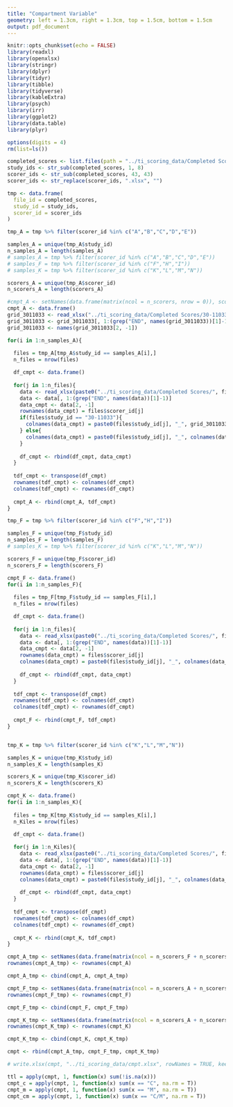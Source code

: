 ```yaml
---
title: "Compartment Variable"
geometry: left = 1.3cm, right = 1.3cm, top = 1.5cm, bottom = 1.5cm
output: pdf_document
---
```


```r
knitr::opts_chunk$set(echo = FALSE)
library(readxl)
library(openxlsx)
library(stringr)
library(dplyr)
library(tidyr)
library(tibble)
library(tidyverse)
library(kableExtra)
library(psych)
library(irr)
library(ggplot2)
library(data.table)
library(plyr)

options(digits = 4)
rm(list=ls())
```

```r
completed_scores <- list.files(path = "../ti_scoring_data/Completed Scores", pattern = "KPMP TI Descriptor Scoring")
study_ids <- str_sub(completed_scores, 1, 8)
scorer_ids <- str_sub(completed_scores, 43, 43)
scorer_ids <- str_replace(scorer_ids, ".xlsx", "")

tmp <- data.frame(
  file_id = completed_scores,
  study_id = study_ids,
  scorer_id = scorer_ids
)

tmp_A = tmp %>% filter(scorer_id %in% c("A","B","C","D","E"))

samples_A = unique(tmp_A$study_id)
n_samples_A = length(samples_A)
# samples_A = tmp %>% filter(scorer_id %in% c("A","B","C","D","E"))
# samples_F = tmp %>% filter(scorer_id %in% c("F","H","I"))
# samples_K = tmp %>% filter(scorer_id %in% c("K","L","M","N"))

scorers_A = unique(tmp_A$scorer_id)
n_scorers_A = length(scorers_A)

#cmpt_A <- setNames(data.frame(matrix(ncol = n_scorers, nrow = 0)), scorers)
cmpt_A <- data.frame()
grid_3011033 <- read_xlsx("../ti_scoring_data/Completed Scores/30-11033_KPMP TI Descriptor Scoring_ScorerA.xlsx", skip = 3, col_names = TRUE)
grid_3011033 <- grid_3011033[, 1:(grep("END", names(grid_3011033))[1]-1)]
grid_3011033 <- names(grid_3011033[2, -1])

for(i in 1:n_samples_A){
  
  files = tmp_A[tmp_A$study_id == samples_A[i],]
  n_files = nrow(files)

  df_cmpt <- data.frame()
  
  for(j in 1:n_files){
    data <- read_xlsx(paste0("../ti_scoring_data/Completed Scores/", files$file[j]), skip = 3, col_names = TRUE)
    data <- data[, 1:(grep("END", names(data))[1]-1)]
    data_cmpt <- data[2, -1]
    rownames(data_cmpt) = files$scorer_id[j]
    if(files$study_id == "30-11033"){
      colnames(data_cmpt) = paste0(files$study_id[j], "_", grid_3011033)
    } else{
      colnames(data_cmpt) = paste0(files$study_id[j], "_", colnames(data_cmpt))
    }
    
    df_cmpt <- rbind(df_cmpt, data_cmpt)
  }
  
  tdf_cmpt <- transpose(df_cmpt)
  rownames(tdf_cmpt) <- colnames(df_cmpt)
  colnames(tdf_cmpt) <- rownames(df_cmpt)
  
  cmpt_A <- rbind(cmpt_A, tdf_cmpt)
}

tmp_F = tmp %>% filter(scorer_id %in% c("F","H","I"))

samples_F = unique(tmp_F$study_id)
n_samples_F = length(samples_F)
# samples_K = tmp %>% filter(scorer_id %in% c("K","L","M","N"))

scorers_F = unique(tmp_F$scorer_id)
n_scorers_F = length(scorers_F)

cmpt_F <- data.frame()
for(i in 1:n_samples_F){
  
  files = tmp_F[tmp_F$study_id == samples_F[i],]
  n_files = nrow(files)

  df_cmpt <- data.frame()
  
  for(j in 1:n_files){
    data <- read_xlsx(paste0("../ti_scoring_data/Completed Scores/", files$file[j]), skip = 3, col_names = TRUE)
    data <- data[, 1:(grep("END", names(data))[1]-1)]
    data_cmpt <- data[2, -1]
    rownames(data_cmpt) = files$scorer_id[j]
    colnames(data_cmpt) = paste0(files$study_id[j], "_", colnames(data_cmpt))
    
    df_cmpt <- rbind(df_cmpt, data_cmpt)
  }
  
  tdf_cmpt <- transpose(df_cmpt)
  rownames(tdf_cmpt) <- colnames(df_cmpt)
  colnames(tdf_cmpt) <- rownames(df_cmpt)
  
  cmpt_F <- rbind(cmpt_F, tdf_cmpt)
}


tmp_K = tmp %>% filter(scorer_id %in% c("K","L","M","N"))

samples_K = unique(tmp_K$study_id)
n_samples_K = length(samples_K)

scorers_K = unique(tmp_K$scorer_id)
n_scorers_K = length(scorers_K)

cmpt_K <- data.frame()
for(i in 1:n_samples_K){
  
  files = tmp_K[tmp_K$study_id == samples_K[i],]
  n_Kiles = nrow(files)

  df_cmpt <- data.frame()
  
  for(j in 1:n_Kiles){
    data <- read_xlsx(paste0("../ti_scoring_data/Completed Scores/", files$file[j]), skip = 3, col_names = TRUE)
    data <- data[, 1:(grep("END", names(data))[1]-1)]
    data_cmpt <- data[2, -1]
    rownames(data_cmpt) = files$scorer_id[j]
    colnames(data_cmpt) = paste0(files$study_id[j], "_", colnames(data_cmpt))
    
    df_cmpt <- rbind(df_cmpt, data_cmpt)
  }
  
  tdf_cmpt <- transpose(df_cmpt)
  rownames(tdf_cmpt) <- colnames(df_cmpt)
  colnames(tdf_cmpt) <- rownames(df_cmpt)
  
  cmpt_K <- rbind(cmpt_K, tdf_cmpt)
}

cmpt_A_tmp <- setNames(data.frame(matrix(ncol = n_scorers_F + n_scorers_K, nrow = nrow(cmpt_A))), c(scorers_F, scorers_K))
rownames(cmpt_A_tmp) <- rownames(cmpt_A)

cmpt_A_tmp <- cbind(cmpt_A, cmpt_A_tmp)

cmpt_F_tmp <- setNames(data.frame(matrix(ncol = n_scorers_A + n_scorers_K, nrow = nrow(cmpt_F))), c(scorers_A, scorers_K))
rownames(cmpt_F_tmp) <- rownames(cmpt_F)

cmpt_F_tmp <- cbind(cmpt_F, cmpt_F_tmp)

cmpt_K_tmp <- setNames(data.frame(matrix(ncol = n_scorers_A + n_scorers_F, nrow = nrow(cmpt_K))), c(scorers_A, scorers_F))
rownames(cmpt_K_tmp) <- rownames(cmpt_K)

cmpt_K_tmp <- cbind(cmpt_K, cmpt_K_tmp)

cmpt <- rbind(cmpt_A_tmp, cmpt_F_tmp, cmpt_K_tmp)

# write.xlsx(cmpt, "../ti_scoring_data/cmpt.xlsx", rowNames = TRUE, keepNA = TRUE)
```

```r
ttl = apply(cmpt, 1, function(x) sum(!is.na(x)))
cmpt_c = apply(cmpt, 1, function(x) sum(x == "C", na.rm = T))
cmpt_m = apply(cmpt, 1, function(x) sum(x == "M", na.rm = T))
cmpt_cm = apply(cmpt, 1, function(x) sum(x == "C/M", na.rm = T))
```

